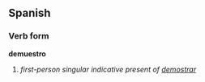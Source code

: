 ==Spanish==
===Verb form===
'''demuestro'''

# ''first-person singular indicative present of [[demostrar]]''